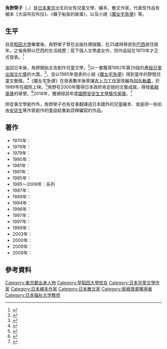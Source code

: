 {{Infobox writer 
| name         = 角野 榮子
| birthdate    = {{birth date and age|1935|1|1}}
| birthplace   = [[東京|東京]]
| deathdate    = 
| deathplace   = 
| occupation   = [[作家|作家]]
| nationality  = {{JPN}}
| education    = [[早稻田大學|早稻田大學]]英語文學科
| genre        = [[兒童文學|兒童文學]]
| notableworks = 《[[魔女宅急便_(小說)|魔女宅急便]]》系列 
| awards       = [[紫綬褒章|紫綬褒章]]、[[國際安徒生文學獎|國際安徒生文學獎作家獎]]
| website      = [http://kiki-jiji.com 角野榮子的官方網站]
}}
{{Japanese
|japanese=角野 栄子
|kana=かどの えいこ
|romaji=Kadono Eiko
}}
'''角野榮子'''（{{lang-ja|角野栄子}}，{{bd|1935年|1月1日||}}）是[[日本|日本]][[東京|東京]]出生的女性兒童文學、繪本、散文作家。代表性作品有繪本《大盜布拉布拉》、《褲子船長的故事》，以及小說《[[魔女宅急便_(小說)|魔女宅急便]]》等。

==生平==
自[[早稻田大學|早稻田大學]]畢業後，角野榮子曾在出版社裡就職，在25歲時移民到[[巴西|巴西]]居住兩年。之後角野以巴西的生活經歷；寫下個人文學處女作{{nihongo|《少年路易、來到巴西》|ルイジンニョ少年、ブラジルをたずねて}}，但作品延在1970年才正式發表。<ref>{{Cite web |url=http://kiki-jiji.com/hoge/kadono/index.html |script-title=ja:角野栄子のポケット |work=kiki-jiji.com |accessdate=2013年5月20日 |archive-date=2020年1月20日 |archive-url=https://web.archive.org/web/20200120230841/http://kiki-jiji.com/hoge/kadono/index.html |dead-url=no }}</ref>

返回日本後，角野開始主攻創作兒童文學，<ref>{{Cite book |script-title=ja:魔女の宅急便 ロマンアルバム |publisher=[[德間書店|德間書店]] | isbn=978-4-19-720158-7 |pages=79頁 |date=2008年9月25日 |accessdate=2013年5月20日 }}</ref>以{{nihongo|《大盜布拉布拉》|大どろぼうブラブラ氏}}一書獲得1982年第29屆的[[產經兒童出版文化獎|產經兒童出版文化獎]]的大獎，<ref>{{Cite web |url=http://www.eventsankei.jp/child_award/old_prize.html#29 |script-title=ja:「産経児童出版文版文化賞」過去の受賞作品をご紹介致します 第29回＜昭和57年／1982年＞ |publisher=產經新聞 |accessdate=2013年5月20日 |archive-url=https://web.archive.org/web/20180102012735/http://www.eventsankei.jp/child_award/old_prize.html#29 |archive-date=2018年1月2日 |dead-url=yes }}</ref>，並以1985年發表的小說《[[魔女宅急便_(小說)|魔女宅急便]]》得到當年的野間兒童文藝獎。<ref>{{Cite web |url=http://corp.kodansha.co.jp/award/archive/noma-jido-bungei.html |script-title=ja:野間児童文芸賞 (過去の受賞者一覧) |publisher=[[講談社|講談社]] |accessdate=2013年5月20日 |deadurl=yes |archiveurl=https://web.archive.org/web/20130809170738/http://corp.kodansha.co.jp/award/archive/noma-jido-bungei.html |archivedate=2013年8月9日 }}</ref>《魔女宅急便》在發表數年後曾讓[[吉卜力工作室|吉卜力工作室]]改編為[[魔女宅急便|同名動畫]]，於1989年在戲院上映。<ref>{{Cite book |script-title=ja:スタジオジブリの軌跡 1984-2011 |publisher=[[德間書店|德間書店]] |isbn=978-4-19-720326-0 |pages=53頁 |date=2011年4月1日 |accessdate=2013年5月20日 }}</ref>角野在2000年獲得日本政府肯定她的文藝成就，得授[[紫綬褒章|紫綬褒章]]的榮譽。<ref>{{Cite web |url=http://www.waseda.jp/student/weekly/contents/2010a/1223/223e.html |script-title=ja:絵本・童話作家　角野 栄子さん |work=[[早稻田大學|早稻田大學]] |date=2010年7月8日 |accessdate=2013年5月20日 |archive-date=2019年5月30日 |archive-url=https://web.archive.org/web/20190530201959/http://www.waseda.jp/student/weekly/contents/2010a/1223/223e.html |dead-url=no }}</ref>2018年，獲頒授該年度[[國際安徒生文學獎|國際安徒生文學獎作家獎]]。<ref>{{Cite web |url=http://asahichinese-f.com/cool_japan/style_culture/11446299 |title=《魔女宅急便》原作角野榮子 獲頒國際安徒生作家獎 |publisher=朝日新聞中文網 |date=2018年3月28日 |accessdate=2018年3月30日 |archive-date=2019年12月19日 |archive-url=https://web.archive.org/web/20191219014529/https://asahichinese-f.com/cool_japan/style_culture/11446299 |dead-url=no }}</ref>

除從事文學創作外，角野榮子也有從事翻譯過日本國外的兒童繪本、或是把一些如由[[安徒生|安徒生]]等作家創作的童話給重新詮釋編寫的作品。

==著作==
*1970年：{{nihongo|少年路易、來到巴西|ルイジンニョ少年、ブラジルをたずねて}}
*1979年：{{nihongo|尼斯的女婿|ネッシーのおむこさん}}
*1979年：{{nihongo|好想吃義大利麵|スパゲッティがたべたいよう}}
*1980年：{{nihongo|我的媽媽是阿靜|わたしのママは しずかさん}}
*1981年：{{nihongo|大盜布拉布拉|大どろぼうブラブラ氏}}
*1981年：{{nihongo|褲子船長的故事|ズボン船長さんの話}}
*1985年：{{nihongo|小熊的哈欠|くまくんのあくび}}
*1985～2009年：{{nihongo|[[魔女宅急便_(小說)|魔女宅急便]]|魔女の宅急便|}}系列
*1987年：{{nihongo|花姊姊的客人|ハナさんのおきゃくさま}}
*1989年：{{nihongo|松鼠的眼淚|りすちゃんのなみだ}}
*1994年：{{nihongo|我沒生病|ぼくびょうきじゃないよ}}
*1996年：{{nihongo|小熊散步|くまくんのおさんぽ}}
*1997年：{{nihongo|蜥蜴微笑|とかげのトホホ}}
*1997年：{{nihongo|爺爺的肉丸子湯|おだんごスープ}}
*1999年：{{nihongo|怪獸突突|かいじゅうトゲトゲ}}
*2003年：{{nihongo|蘋果寶寶|リンゴちゃん}}
*2000年：{{nihongo|魔女圖鑑|新・魔女図鑑}}
*2009年：{{nihongo|琪拉的願望|おそとがきえた!}}
*2009年：{{nihongo|寶寶要出生了|あかちゃんがやってきた}}

== 參考資料 ==
{{reflist}}

{{汉斯·克里斯蒂安·安徒生奖}}
{{Authority control}}
{{DEFAULTSORT:Kadono Eiko}}
[[Category:東京都出身人物|Category:東京都出身人物]]
[[Category:早稻田大學校友|Category:早稻田大學校友]]
[[Category:日本兒童文學作家|Category:日本兒童文學作家]]
[[Category:日本繪本作家|Category:日本繪本作家]]
[[Category:日本散文家|Category:日本散文家]]
[[Category:紫綬褒章獲得者|Category:紫綬褒章獲得者]]
[[Category:日本福祉大学教师|Category:日本福祉大学教师]]